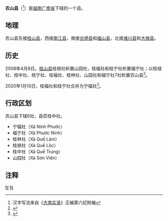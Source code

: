 {{Infobox Settlement
|name                   = 农山县
|settlement_type        = 县
|official_name          = 
|other_name             = 
|native_name            = {{lang|vi|Huyện Nông Sơn}}
|nickname               = 
|motto                  = 
|image_skyline          = NongsonCoalMine1.jpg
|imagesize              = 
|image_caption          = 
|image_flag             = 
|flag_size              = 
|image_seal             = 
|seal_size              = 
|image_shield           = 
|shield_size            = 
|image_blank_emblem     = 
|blank_emblem_size      = 
|image_map              = {{Infobox mapframe|frame-width=250|zoom=10}}
|mapsize                = 
|map_caption            = 
|image_map1             = Administration map of Nong Son District, Quangnam Province.jpg
|mapsize1               = 
|map_caption1           = 农山县地图
|pushpin_map            = Vietnam
|pushpin_label_position = bottom
|pushpin_map_caption    = 农山县在越南的位置
|pushpin_map1           = 
|pushpin_label_position1= 
|pushpin_map_caption1   = 
|subdivision_type       = 国家
|subdivision_name       = {{flag|Vietnam}}
|subdivision_type1      = [[越南行政区划|省]]
|subdivision_name1      = [[广南省|广南省]]
|subdivision_type2      = 行政区划
|subdivision_name2      = 6社
|subdivision_type3      = 
|subdivision_name3      = 
|seat_type              = 县莅
|seat                   = {{link-vi|桂中社|Quế Trung}}
|government_type        = 
|leader_title           = 
|leader_name            = 
|leader_title1          = 
|leader_name1           = 
|established_title      = 
|established_date       = 
|area_magnitude         = 
|unit_pref              = 
|area_footnotes         = 
|area_total_km2         = 455.92
|area_land_km2          = 
|area_water_km2         = 
|area_water_percent     = 
|area_urban_km2         = 
|area_metro_km2         = 
|population_as_of       = 2008年
|population_footnotes   = 
|population_note        = 
|population_total       = 34524
|population_density_km2 = auto
|population_metro             = 
|population_density_metro_km2 = 
|population_urban             = 
|population_density_urban_km2 = 
|timezone               = [[越南标准时间|越南标准时间]]
|utc_offset             = +7
|elevation_footnotes    = 
|elevation_m            = 
|coor_type              = 
|coordinates            = 
|postal_code_type       = 
|postal_code            = 
|area_code              = 
|website                = [http://nongson.quangnam.gov.vn 农山县电子信息门户网站]
|footnotes              = 
}}
'''农山县'''（{{vie|v=Huyện Nông Sơn|hn=縣農山}}<ref>汉字写法来自《[[大南实录|大南实录]]》正编第六纪附编</ref>）是[[越南|越南]][[广南省|广南省]]下辖的一个县。

==地理==
农山县东接[[桂山县|桂山县]]，西接[[南江县_(越南)|南江县]]，南接[[合德县|合德县]]和[[福山县_(越南)|福山县]]，北接[[潍川县|潍川县]]和[[大禄县|大禄县]]。

==历史==
2008年4月8日，[[桂山县|桂山县]]桂禄社析置山园社，桂福社和桂宁社析置福宁社；以桂禄社、桂中社、桂宁社、桂福社、桂林社、山园社和福宁社7社析置农山县<ref>{{Cite web |url=https://thuvienphapluat.vn/van-ban/Bo-may-hanh-chinh/Nghi-dinh-42-2008-ND-CP-dieu-chinh-dia-gioi-xa-thanh-lap-thuoc-huyen-Que-Phuoc-Son-Que-Son-de-thanh-lap-huyen-Nong-Son-tinh-Quang-Nam-64891.aspx |title=Nghị định 42/2008/NĐ-CP về điều chỉnh địa giới hành chính xã, thành lập xã thuộc huyện Quế Sơn, huyện Phước Sơn; điều chỉnh địa giới hành chính huyện Quế Sơn để thành lập huyện Nông Sơn, tỉnh Quảng Nam |accessdate=2020-02-04 |archive-date=2020-01-14 |archive-url=https://web.archive.org/web/20200114055025/https://thuvienphapluat.vn/van-ban/Bo-may-hanh-chinh/Nghi-dinh-42-2008-ND-CP-dieu-chinh-dia-gioi-xa-thanh-lap-thuoc-huyen-Que-Phuoc-Son-Que-Son-de-thanh-lap-huyen-Nong-Son-tinh-Quang-Nam-64891.aspx |dead-url=no }}</ref>。

2020年1月10日，桂福社和桂宁社合并为宁福社<ref>{{Cite web |url=https://thuvienphapluat.vn/van-ban/Bo-may-hanh-chinh/Nghi-quyet-863-NQ-UBTVQH14-2020-sap-xep-cac-don-vi-hanh-chinh-cap-xa-thuoc-tinh-Quang-Nam-434591.aspx |title=Nghị quyết 863/NQ-UBTVQH14 năm 2020 về sắp xếp các đơn vị hành chính cấp xã thuộc tỉnh Quảng Nam do Ủy ban Thường vụ Quốc hội ban hành |accessdate=2020-02-26 |archive-date=2020-02-26 |archive-url=https://web.archive.org/web/20200226190141/https://thuvienphapluat.vn/van-ban/Bo-may-hanh-chinh/Nghi-quyet-863-NQ-UBTVQH14-2020-sap-xep-cac-don-vi-hanh-chinh-cap-xa-thuoc-tinh-Quang-Nam-434591.aspx |dead-url=no }}</ref>。

==行政区划==
农山县下辖6社，县莅桂中社。
*宁福社（Xã Ninh Phước）
*福宁社（Xã Phước Ninh）
*桂林社（Xã Quế Lâm）
*桂禄社（Xã Quế Lộc）
*桂中社（Xã Quế Trung）
*山园社（Xã Sơn Viên）

==注释==
{{reflist}}
{{广南省行政区划}}
{{越南南中部之县市镇区域划分}}

[[Category:越南县份|N]]
[[Category:广南省|N]]